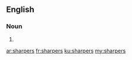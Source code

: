 ==English==

===Noun===
{{head|en|plural}}

# {{plural of|sharper|lang=en}}

[[ar:sharpers]]
[[fr:sharpers]]
[[ku:sharpers]]
[[my:sharpers]]